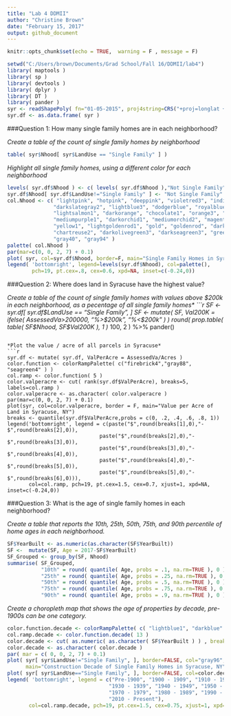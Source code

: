 ```yaml
---
title: "Lab 4 DDMII"
author: "Christine Brown"
date: "February 15, 2017"
output: github_document
---
```


```r
knitr::opts_chunk$set(echo = TRUE,  warning = F , message = F)
```

```r
setwd("C:/Users/brown/Documents/Grad School/Fall 16/DDMII/lab4")
library( maptools )
library( sp )
library( devtools )
library( dplyr )
library( DT )
library( pander )
syr <- readShapePoly( fn="01-05-2015", proj4string=CRS("+proj=longlat +datum=WGS84") )
syr.df <- as.data.frame( syr )
```


###Question 1: How many single family homes are in each neighborhood?

*Create a table of the count of single family homes by neighborhood*
```r
table( syr$Nhood[ syr$LandUse == "Single Family" ] )
```

*Highlight all single family homes, using a different color for each neighborhood*
```r
levels( syr.df$Nhood ) <- c( levels( syr.df$Nhood ),"Not Single Family" )
syr.df$Nhood[ syr.df$LandUse!="Single Family" ] <- "Not Single Family"
col.Nhood <- c( "lightpink", "hotpink", "deeppink", "violetred3", "indianred", "firebrick",
               "darkslategray2", "lightblue3", "dodgerblue", "royalblue2", "deepskyblue4", 
               "lightsalmon1", "darkorange", "chocolate1", "orange3", "orangered2",
               "mediumpurple1", "darkorchid1", "mediumorchid2", "magenta3", "darkmagenta",
               "yellow1", "lightgoldenrod1", "gold", "goldenrod", "darkgoldenrod1",
               "chartreuse2", "darkolivegreen3", "darkseagreen3", "green4", "seagreen4",
               "gray40", "gray94" )
palette( col.Nhood )
par(mar=c(0, 0, 2, 7) + 0.1)
plot( syr, col=syr.df$Nhood, border=F, main="Single Family Homes in Syracuse, NY" )
legend( 'bottomright', legend=levels(syr.df$Nhood), col=palette(),
        pch=19, pt.cex=.8, cex=0.6, xpd=NA, inset=c(-0.24,0))
```

###Question 2: Where does land in Syracuse have the highest value? 

*Create a table of the count of single family homes with values above $200k in each neighborhood, as a pecentage of all single family homes*
```r
SF <- syr.df[ syr.df$LandUse == "Single Family", ]
SF <- mutate( SF, Val200K = ifelse( AssessedVa>200000, "%>$200k", "%<$200k" ) )
round( prop.table( table( SF$Nhood, SF$Val200K ), 1 ) * 100, 2 ) %>% pander()
```

*Plot the value / acre of all parcels in Syracuse*
```r
syr.df <- mutate( syr.df, ValPerAcre = AssessedVa/Acres )
color.function <- colorRampPalette( c("firebrick4","gray88", "seagreen4" ) )
col.ramp <- color.function( 5 )
color.valperacre <- cut( rank(syr.df$ValPerAcre), breaks=5, labels=col.ramp )
color.valperacre <- as.character( color.valperacre )
par(mar=c(0, 0, 2, 7) + 0.1)
plot(syr, col=color.valperacre, border = F, main="Value per Acre of Land in Syracuse, NY")
breaks <- quantile(syr.df$ValPerAcre,probs = c(0, .2, .4, .6, .8, 1))
legend('bottomright', legend = c(paste("$",round(breaks[1],0),"- $",round(breaks[2],0)),
                              paste("$",round(breaks[2],0),"- $",round(breaks[3],0)),
                              paste("$",round(breaks[3],0),"- $",round(breaks[4],0)),
                              paste("$",round(breaks[4],0),"- $",round(breaks[5],0)),
                              paste("$",round(breaks[5],0),"- $",round(breaks[6],0))),
       col=col.ramp, pch=19, pt.cex=1.5, cex=0.7, xjust=1, xpd=NA, inset=c(-0.24,0))
```

###Question 3: What is the age of single family homes in each neighborhood? 

*Create a table that reports the 10th, 25th, 50th, 75th, and 90th percentile of home ages in each neighborhood.*
```r
SF$YearBuilt <- as.numeric(as.character(SF$YearBuilt))
SF <-  mutate(SF, Age = 2017-SF$YearBuilt)
SF_Grouped <- group_by(SF, Nhood)
summarise( SF_Grouped,
           "10th" = round( quantile( Age, probs = .1, na.rm=TRUE ), 0 ),
           "25th" = round( quantile( Age, probs = .25, na.rm=TRUE ), 0 ),
           "50th" = round( quantile( Age, probs = .5, na.rm=TRUE ), 0 ),
           "75th" = round( quantile( Age, probs = .75, na.rm=TRUE ), 0 ),
           "90th" = round( quantile( Age, probs = .9, na.rm=TRUE ), 0 )) %>% pander
```

*Create a choropleth map that shows the age of properties by decade, pre-1900s can be one category.*
```r
color.function.decade <- colorRampPalette( c( "lightblue1", "darkblue" ) )
col.ramp.decade <- color.function.decade( 13 )
color.decade <- cut( as.numeric( as.character( SF$YearBuilt ) ) , breaks = c( 1700 , seq( 1900, 2020, 10 ) ), labels=col.ramp.decade )
color.decade <- as.character( color.decade )
par( mar = c( 0, 0, 2, 7) + 0.1)
plot( syr[ syr$LandUse!="Single Family", ], border=FALSE, col="gray96",
      main="Construction Decade of Single Family Homes in Syracuse, NY", cex.main=1)
plot( syr[ syr$LandUse=="Single Family", ], border=FALSE, col=color.decade, add=TRUE)
legend( 'bottomright', legend = c("Pre-1900", "1900 - 1909", "1910 - 1919", "1920 - 1929",
                                 "1930 - 1939", "1940 - 1949", "1950 - 1959", "1960 - 1969", 
                                 "1970 - 1979", "1980 - 1989", "1990 - 1999", "2000 - 2009",
                                 "2010 - Present"),
       col=col.ramp.decade, pch=19, pt.cex=1.5, cex=0.75, xjust=1, xpd=NA, inset=c( -0.24,0 ) )
```

